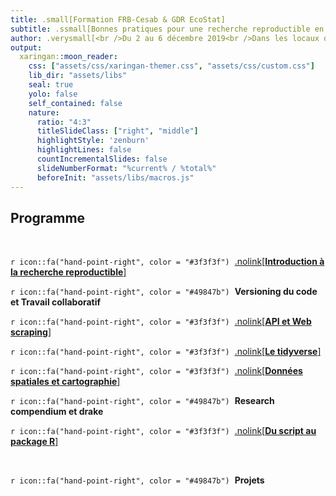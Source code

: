 ```yaml
---
title: .small[Formation FRB-Cesab & GDR EcoStat]
subtitle: .ssmall[Bonnes pratiques pour une recherche reproductible en écologie numérique]
author: .verysmall[<br />Du 2 au 6 décembre 2019<br />Dans les locaux du Cesab à Montpellier]
output:
  xaringan::moon_reader:
    css: ["assets/css/xaringan-themer.css", "assets/css/custom.css"]
    lib_dir: "assets/libs"
    seal: true
    yolo: false
    self_contained: false
    nature:
      ratio: "4:3"
      titleSlideClass: ["right", "middle"]
      highlightStyle: 'zenburn'
      highlightLines: false
      countIncrementalSlides: false
      slideNumberFormat: "%current% / %total%"
      beforeInit: "assets/libs/macros.js"
---
```



## Programme

<br />

`r icon::fa("hand-point-right", color = "#3f3f3f")` &nbsp;[ .nolink[**Introduction à la recherche reproductible**]](sessions/session01/index.html)

`r icon::fa("hand-point-right", color = "#49847b")` &nbsp;**Versioning du code et Travail collaboratif**

`r icon::fa("hand-point-right", color = "#3f3f3f")` &nbsp;[ .nolink[**API et Web scraping**]](sessions/session04/index01.html)

`r icon::fa("hand-point-right", color = "#3f3f3f")` &nbsp;[ .nolink[**Le tidyverse**]](sessions/session04/index02.html)

`r icon::fa("hand-point-right", color = "#3f3f3f")` &nbsp;[ .nolink[**Données spatiales et cartographie**]](sessions/session05/index.html)

`r icon::fa("hand-point-right", color = "#49847b")` &nbsp;**Research compendium et drake**

`r icon::fa("hand-point-right", color = "#3f3f3f")` &nbsp;[ .nolink[**Du script au package R**]](sessions/session07/index.html)

<br />

`r icon::fa("hand-point-right", color = "#49847b")` &nbsp;**Projets**
